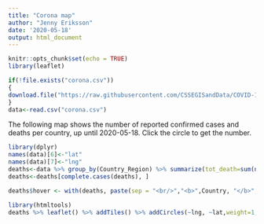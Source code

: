 ```yaml
---
title: "Corona map"
author: "Jenny Eriksson"
date: '2020-05-18'
output: html_document
---
```


```r
knitr::opts_chunk$set(echo = TRUE)
library(leaflet)
```

```r
if(!file.exists("corona.csv"))
{
download.file("https://raw.githubusercontent.com/CSSEGISandData/COVID-19/master/csse_covid_19_data/csse_covid_19_daily_reports/05-17-2020.csv", "corona.csv")
}
data<-read.csv("corona.csv")
```
The following map shows the number of reported confirmed cases and deaths per country, up until 2020-05-18. Click the circle to get the number.
```r
library(dplyr)
names(data)[6]<-"lat"
names(data)[7]<-"lng"
deaths<-data %>% group_by(Country_Region) %>% summarize(tot_death=sum(na.omit(Deaths)), tot_cases=sum(na.omit(Confirmed)), lat=na.omit(lat)[which.max(Confirmed)], lng=na.omit(lng)[which.max(Confirmed)], Country=Country_Region[1])
deaths<-deaths[complete.cases(deaths), ]

deaths$hover <- with(deaths, paste(sep = "<br/>","<b>",Country, "</b>","Deaths: ", tot_death, "Disease: ", tot_cases))


```


```r
library(htmltools)
deaths %>% leaflet() %>% addTiles() %>% addCircles(~lng, ~lat,weight=1, radius=deaths$tot_death*15, popup=~deaths$hover)
```


